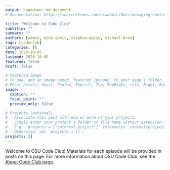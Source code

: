 ```yaml
---
output: hugodown::md_document
# Documentation: https://sourcethemes.com/academic/docs/managing-content/

title: "Welcome to Code Club"
subtitle: ""
summary: ""
authors: [admin, mike-sovic, stephen-opiyo, michael-broe]
tags: [codeclub]
categories: []
date: 2020-10-05
lastmod: 2020-10-05
featured: false
draft: false

# Featured image
# To use, add an image named `featured.jpg/png` to your page's folder.
# Focal points: Smart, Center, TopLeft, Top, TopRight, Left, Right, BottomLeft, Bottom, BottomRight.
image:
  caption: ""
  focal_point: ""
  preview_only: false

# Projects (optional).
#   Associate this post with one or more of your projects.
#   Simply enter your project's folder or file name without extension.
#   E.g. `projects = ["internal-project"]` references `content/project/deep-learning/index.md`.
#   Otherwise, set `projects = []`.
projects: []
---
```


Welcome to OSU Code Club!
Materials for each episode will be provided in posts on this page.
For more information about OSU Code Club, see the [About Code Club page](/about-codeclub/).

<br/>
<br/>
<br/>
<br/>
<br/>
<br/>
<br/>

